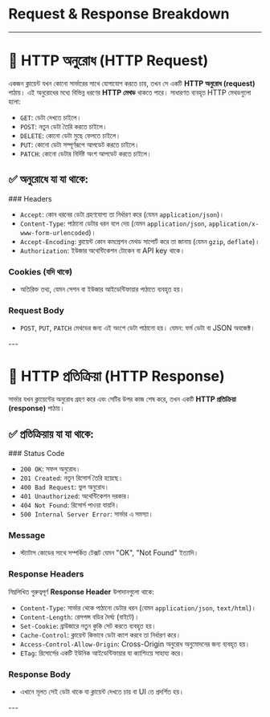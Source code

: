 
# Request & Response Breakdown

---

# 📡 HTTP অনুরোধ (HTTP Request)

একজন ক্লায়েন্ট যখন কোনো সার্ভারের সাথে যোগাযোগ করতে চায়, তখন সে একটি **HTTP অনুরোধ (request)** পাঠায়। এই অনুরোধের মধ্যে বিভিন্ন ধরণের **HTTP মেথড** থাকতে পারে। সাধারণত ব্যবহৃত HTTP মেথডগুলো হলো:

- `GET`: ডেটা দেখতে চাইলে।
- `POST`: নতুন ডেটা তৈরি করতে চাইলে।
- `DELETE`: কোনো ডেটা মুছে ফেলতে চাইলে।
- `PUT`: কোনো ডেটা সম্পূর্ণরূপে আপডেট করতে চাইলে।
- `PATCH`: কোনো ডেটার নির্দিষ্ট অংশ আপডেট করতে চাইলে।

## ✅ অনুরোধে যা যা থাকে:
<Steps>
### Headers

- `Accept`: কোন ধরনের ডেটা গ্রহণযোগ্য তা নির্ধারণ করে (যেমন `application/json`)।
- `Content-Type`: পাঠানো ডেটার ধরন বলে দেয় (যেমন `application/json`, `application/x-www-form-urlencoded`)।
- `Accept-Encoding`: ক্লায়েন্ট কোন কমপ্রেশন মেথড সাপোর্ট করে তা জানায় (যেমন `gzip`, `deflate`)।
- `Authorization`: ইউজার অথেন্টিকেশন টোকেন বা API key থাকে।

### Cookies (যদি থাকে)

- অতিরিক্ত তথ্য, যেমন সেশন বা ইউজার আইডেন্টিফায়ার পাঠাতে ব্যবহৃত হয়।

### Request Body

- `POST`, `PUT`, `PATCH` মেথডের জন্য এই অংশে ডেটা পাঠানো হয়। যেমন: ফর্ম ডেটা বা JSON অবজেক্ট।
</Steps>
---

# 📨 HTTP প্রতিক্রিয়া (HTTP Response)


সার্ভার যখন ক্লায়েন্টের অনুরোধ গ্রহণ করে এবং সেটির উপর কাজ শেষ করে, তখন একটি **HTTP প্রতিক্রিয়া (response)** পাঠায়।

## ✅ প্রতিক্রিয়ায় যা যা থাকে:
<Steps>
### Status Code

- `200 OK`: সফল অনুরোধ।
- `201 Created`: নতুন রিসোর্স তৈরি হয়েছে।
- `400 Bad Request`: ভুল অনুরোধ।
- `401 Unauthorized`: অথেন্টিকেশন দরকার।
- `404 Not Found`: রিসোর্স পাওয়া যায়নি।
- `500 Internal Server Error`: সার্ভার এ সমস্যা।

### Message

- স্ট্যাটাস কোডের সাথে সম্পর্কিত টেক্সট যেমন "OK", "Not Found" ইত্যাদি।

### Response Headers

নিম্নলিখিত গুরুত্বপূর্ণ **Response Header** উপাদানগুলো থাকে:

- `Content-Type`: সার্ভার থেকে পাঠানো ডেটার ধরন (যেমন `application/json`, `text/html`)।
- `Content-Length`: রেসপন্স বডির দৈর্ঘ্য (বাইটে)।
- `Set-Cookie`: ব্রাউজারে নতুন কুকি সেট করতে ব্যবহৃত হয়।
- `Cache-Control`: ক্লায়েন্ট কিভাবে ডেটা ক্যাশ করবে তা নির্ধারণ করে।
- `Access-Control-Allow-Origin`: Cross-Origin অনুরোধ অনুমোদনের জন্য ব্যবহৃত হয়।
- `ETag`: রিসোর্সের একটি ইউনিক আইডেন্টিফায়ার যা ক্যাশিংয়ে সাহায্য করে।

### Response Body

- এখানে মূলত সেই ডেটা থাকে যা ক্লায়েন্ট দেখতে চায় বা UI তে প্রদর্শিত হয়।
</Steps>
---